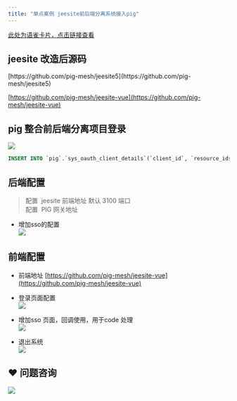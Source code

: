 ```yaml
---
title: "单点案例 jeesite前后端分离系统接入pig"
---
```


[此处为语雀卡片，点击链接查看](https://www.yuque.com/docs/15032632#oDYpN)

## jeesite 改造后源码
<Warning>
[https://github.com/pig-mesh/jeesite5](https://github.com/pig-mesh/jeesite5)

[https://github.com/pig-mesh/jeesite-vue](https://github.com/pig-mesh/jeesite-vue)


</Warning>



## pig 整合前后端分离项目登录


![](https://minio.pigx.vip/alei/2023/01/5331045f8c867c6ae6c4e62aa6434850.png)



```sql
INSERT INTO `pig`.`sys_oauth_client_details`(`client_id`, `resource_ids`, `client_secret`, `scope`, `authorized_grant_types`, `web_server_redirect_uri`, `authorities`, `access_token_validity`, `refresh_token_validity`, `additional_information`, `autoapprove`, `create_time`, `update_time`, `create_by`, `update_by`) VALUES ('jeesite', '', 'jeesite', 'server', 'authorization_code', 'http://127.0.0.1:3100/sso', '', 168000000, 168000000, '', 'false', '2023-01-17 08:31:46', '2023-01-17 09:32:06', 'admin', 'admin');
```



## 后端配置


> 配置  jeesite 前端地址 默认 3100 端口  
配置  PIG 网关地址
>



+ 增加sso的配置  
![](https://minio.pigx.vip/alei/2023/01/eb241f5b203e21d5cb762f8886359f21.png)



## 前端配置


+ 前端地址 [https://github.com/pig-mesh/jeesite-vue](https://github.com/pig-mesh/jeesite-vue)



+  登录页面配置  
![](https://minio.pigx.vip/alei/2023/01/17ad9445a17f4acdb6fe47553c02e7bd.png) 
+  增加sso 页面，回调使用，用于code 处理  
![](https://minio.pigx.vip/alei/2023/01/bfe2b67054ec830b02ce60e9ffbc03e2.png) 
+  退出系统  
![](https://minio.pigx.vip/alei/2023/01/371c233f36a77003fdc48d5f3736f197.png) 

## ❤  问题咨询
![](https://cdn.nlark.com/yuque/0/2022/gif/283679/1662563973685-c22e9831-db66-42b5-973f-886d25d1e0e7.gif)

